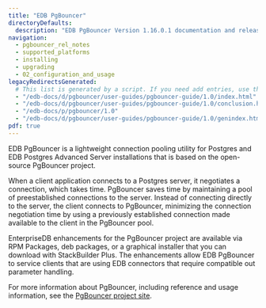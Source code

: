 ```yaml
---
title: "EDB PgBouncer"
directoryDefaults:
  description: "EDB PgBouncer Version 1.16.0.1 documentation and release notes."
navigation:
  - pgbouncer_rel_notes
  - supported_platforms
  - installing
  - upgrading
  - 02_configuration_and_usage
legacyRedirectsGenerated:
  # This list is generated by a script. If you need add entries, use the `legacyRedirects` key.
  - "/edb-docs/d/pgbouncer/user-guides/pgbouncer-guide/1.0/index.html"
  - "/edb-docs/d/pgbouncer/user-guides/pgbouncer-guide/1.0/conclusion.html"
  - "/edb-docs/p/pgbouncer/1.0"
  - "/edb-docs/d/pgbouncer/user-guides/pgbouncer-guide/1.0/genindex.html"
pdf: true
---
```



EDB PgBouncer is a lightweight connection pooling utility for Postgres and EDB Postgres Advanced Server installations that is based on the open-source PgBouncer project.

When a client application connects to a Postgres server, it negotiates a connection, which takes time. PgBouncer saves time by maintaining a pool of preestablished connections to the server. Instead of connecting directly to the server, the client connects to PgBouncer, minimizing the connection negotiation time by using a previously established connection made available to the client in the PgBouncer pool.

EnterpriseDB enhancements for the PgBouncer project are available via RPM Packages, deb packages, or a graphical installer that you can download with StackBuilder Plus. The enhancements allow EDB PgBouncer to service clients that are using EDB connectors that require compatible out parameter handling.

For more information about PgBouncer, including reference and usage information, see the [PgBouncer project site](https://www.pgbouncer.org).

